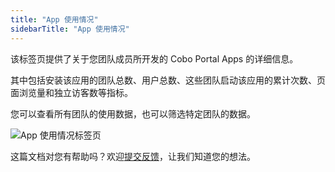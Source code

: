 ```yaml
---
title: "App 使用情况"
sidebarTitle: "App 使用情况"
---
```


该标签页提供了关于您团队成员所开发的 Cobo Portal Apps 的详细信息。

其中包括安装该应用的团队总数、用户总数、这些团队启动该应用的累计次数、页面浏览量和独立访客数等指标。

您可以查看所有团队的使用数据，也可以筛选特定团队的数据。

<img src="/cn/images/developer-console/app_usage.png" className="screenshot_full_screen" alt="App 使用情况标签页" />

<Tip>这篇文档对您有帮助吗？欢迎[提交反馈](https://forms.zohopublic.com/cobo/form/DocumentFeedbackForm/formperma/QvLOhxJv1_JMsJ-1dleZ8Itb_7rzN-LtgvsDdxosoVI?referrername=manuals)，让我们知道您的想法。</Tip>